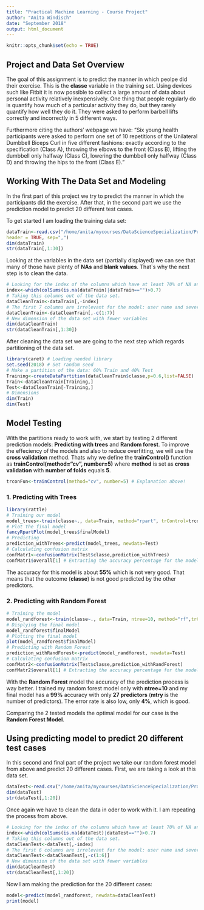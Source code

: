 ```yaml
---
title: "Practical Machine Learning - Course Project"
author: "Anita Windisch"
date: "September 2018"
output: html_document
---
```


```r
knitr::opts_chunk$set(echo = TRUE)
```

## Project and Data Set Overview

The goal of this assignment is to predict the manner in which peolpe did their exercise. This is the **classe** variable in the training set. Using devices such like Fitbit it is now possible to collect a large amount of data about personal activity relatively inexpensively. One thing that people regularly do is quantify how much of a particular activity they do, but they rarely quantify how well they do it. They were asked to perform barbell lifts correctly and incorrectly in 5 different ways.

Furthermore citing the authors' webpage we have: "Six young health participants were asked to perform one set of 10 repetitions of the Unilateral Dumbbell Biceps Curl in five different fashions: exactly according to the specification (Class A), throwing the elbows to the front (Class B), lifting the dumbbell only halfway (Class C), lowering the dumbbell only halfway (Class D) and throwing the hips to the front (Class E)."

## Working With The Data Set and Modeling

In the first part of this project we try to predict the manner in which the participants did the exercise. After that, in the second part we use the prediction model to predict 20 different test cases.

To get started I am loading the training data set:
```r
dataTrain<-read.csv("/home/anita/mycourses/DataScienceSpecialization/PracticalMachineLearning/pml-training.csv",
header = TRUE, sep=",")
dim(dataTrain)
str(dataTrain[,1:30])
```
Looking at the variables in the data set (partially displayed) we can see that many of those have plenty of **NAs** and **blank values**. That`s why the next step is to clean the data.
```r
# Looking for the index of the columns which have at least 70% of NA and blank values.
index<-which(colSums(is.na(dataTrain)|dataTrain=="")>0.7)
# Taking this columns out of the data set.
dataCleanTrain<-dataTrain[,-index]
# The first 7 columns are irrelevant for the model: user name and several time stamps. 
dataCleanTrain<-dataCleanTrain[,-c(1:7)]
# New dimension of the data set with fewer variables
dim(dataCleanTrain)
str(dataCleanTrain[,1:30])
```
After cleaning the data set we are going to the next step which regards partitioning of the data set.
```r
library(caret) # Loading needed library
set.seed(2018) # Set random seed
# Make a partition of the data: 60% Train and 40% Test
Training<-createDataPartition(dataCleanTrain$classe,p=0.6,list=FALSE)
Train<-dataCleanTrain[Training,]
Test<-dataCleanTrain[-Training,]
# Dimensions
dim(Train)
dim(Test)
```

## Model Testing

With the partitions ready to work with, we start by testing 2 different prediction models: **Predicting with trees** and **Random forest**. To improve the effeciency of the models and also to reduce overfitting, we will use the **cross validation** method. Thats why we define the **trainControl()** function as **trainControl(method="cv", number=5)** where **method** is set as **cross validation** with **number of folds** equals **5**. 
```r
trconFun<-trainControl(method="cv", number=5) # Explanation above!
```

### 1. Predicting with Trees

```r
library(rattle)
# Training our model
model_trees<-train(classe~., data=Train, method="rpart", trControl=trconFun)
# Plot the final model
fancyRpartPlot(model_trees$finalModel)
# Predicting 
prediction_withTrees<-predict(model_trees, newdata=Test)
# Calculating confusion matrix 
confMatr1<-confusionMatrix(Test$classe,prediction_withTrees)
confMatr1$overall[1] # Extracting the accuracy percentage for the model

```
The accuracy for this model is about **55%** which is not very good. That means that the outcome (**classe**) is not good predicted by the other predictors.

### 2. Predicting with Random Forest

```r
# Training the model
model_randforest<-train(classe~., data=Train, ntree=10, method="rf",trControl=trconFun, verbose=FALSE)
# Displying the final model
model_randforest$finalModel
# Plotting the final model
plot(model_randforest$finalModel)
# Predicting with Random Forest
prediction_withRandForest<-predict(model_randforest, newdata=Test)
# Calculating confusion matrix
confMatr2<-confusionMatrix(Test$classe,prediction_withRandForest)
confMatr2$overall[1] # Extracting the accuracy percentage for the model
```
With the **Random Forest** model the accuracy of the prediction process is way better. I trained my random forest model only with **ntree=10** and my final model has a **99%** accuracy with only **27 predictors** (**mtry** is the number of predictors). The error rate is also low, only **4%**, which is good.

Comparing the 2 tested models the optimal model for our case is the **Random Forest Model**.

## Using predicting model to predict 20 different test cases

In this second and final part of the project we take our random forest model from above and predict 20 different cases. 
First, we are taking a look at this data set.
```r
dataTest<-read.csv("/home/anita/mycourses/DataScienceSpecialization/PracticalMachineLearning/pml-testing.csv")
dim(dataTest)
str(dataTest[,1:20])
```
Once again we have to clean the data in oder to work with it. I am repeating the process from above.
```r
# Looking for the index of the columns which have at least 70% of NA and blank values.
index<-which(colSums(is.na(dataTest)|dataTest=="")>0.7)
# Taking this columns out of the data set.
dataCleanTest<-dataTest[,-index]
# The first 6 columns are irrelevant for the model: user name and several time stamps. 
dataCleanTest<-dataCleanTest[,-c(1:6)]
# New dimension of the data set with fewer variables
dim(dataCleanTest)
str(dataCleanTest[,1:20])
```
Now I am making the prediction for the 20 different cases:
```r
model<-predict(model_randforest, newdata=dataCleanTest)
print(model)
```
